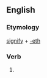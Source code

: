 ==English==

===Etymology===
[[signify]] + [[-eth]]

===Verb===
{{head|en|verb form}}

# {{lb|en|archaic}} {{en-third-person singular of|signify}}